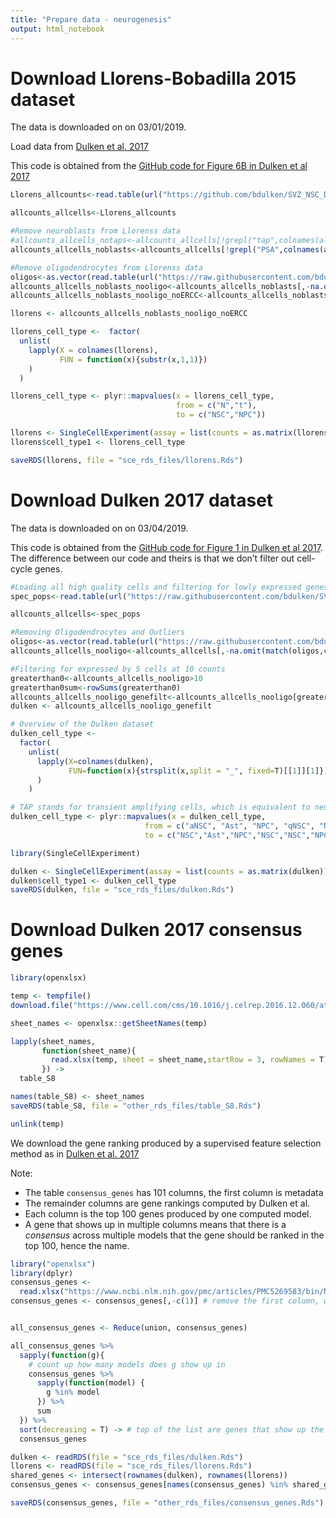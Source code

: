 ```yaml
---
title: "Prepare data - neurogenesis"
output: html_notebook
---
```


# Download Llorens-Bobadilla 2015 dataset

The data is downloaded on on 03/01/2019.

Load data from [Dulken et al. 2017](https://www.ncbi.nlm.nih.gov/pmc/articles/PMC5269583/)

This code is obtained from the [GitHub code for Figure 6B in Dulken et al 2017](https://github.com/bdulken/SVZ_NSC_Dulken_2/blob/master/Figure6_FigureS6/Llorens%20Projections%20_%20Figure%206B%2C%20S6A%2C%20S6B.R)

```r
Llorens_allcounts<-read.table(url("https://github.com/bdulken/SVZ_NSC_Dulken_2/raw/master/Files/Llorens_counts_allgenes.txt"))

allcounts_allcells<-Llorens_allcounts

#Remove neuroblasts from Llorenss data
#allcounts_allcells_notaps<-allcounts_allcells[!grepl("tap",colnames(allcounts_allcells))]
allcounts_allcells_noblasts<-allcounts_allcells[!grepl("PSA",colnames(allcounts_allcells))]

#Remove oligodendrocytes from Llorenss data
oligos<-as.vector(read.table(url("https://raw.githubusercontent.com/bdulken/SVZ_NSC_Dulken_2/master/Files/comp_oligos.txt"))[,1])
allcounts_allcells_noblasts_nooligo<-allcounts_allcells_noblasts[,-na.omit(match(oligos,colnames(allcounts_allcells_noblasts)))]
allcounts_allcells_noblasts_nooligo_noERCC<-allcounts_allcells_noblasts_nooligo[!grepl("ERCC-",rownames(allcounts_allcells_noblasts_nooligo)),]

llorens <- allcounts_allcells_noblasts_nooligo_noERCC

llorens_cell_type <-  factor(
  unlist(
    lapply(X = colnames(llorens),
           FUN = function(x){substr(x,1,1)})
    )
  )

llorens_cell_type <- plyr::mapvalues(x = llorens_cell_type,
                                     from = c("N","t"),
                                     to = c("NSC","NPC"))

llorens <- SingleCellExperiment(assay = list(counts = as.matrix(llorens)))
llorens$cell_type1 <- llorens_cell_type

saveRDS(llorens, file = "sce_rds_files/llorens.Rds")
```





# Download Dulken 2017 dataset

The data is downloaded on on 03/04/2019.



This code is obtained from the [GitHub code for Figure 1 in Dulken et al 2017](https://github.com/bdulken/SVZ_NSC_Dulken_2/blob/master/Figure1/PCA%20-%20Outliers%20Removed%20_%20Figure%201C.R). The difference between our code and theirs is that we don't filter out cell-cycle genes.


```r
#Loading all high quality cells and filtering for lowly expressed genes
spec_pops<-read.table(url("https://raw.githubusercontent.com/bdulken/SVZ_NSC_Dulken_2/master/Files/AllCounts_specPops_read_gene_ERCC_filt_FINAL.txt"))

allcounts_allcells<-spec_pops

#Removing Oligodendrocytes and Outliers
oligos<-as.vector(read.table(url("https://raw.githubusercontent.com/bdulken/SVZ_NSC_Dulken_2/master/Files/STAR_oligos_updated_09232015.txt"))[,1])
allcounts_allcells_nooligo<-allcounts_allcells[,-na.omit(match(oligos,colnames(allcounts_allcells)))]

#Filtering for expressed by 5 cells at 10 counts
greaterthan0<-allcounts_allcells_nooligo>10
greaterthan0sum<-rowSums(greaterthan0)
allcounts_allcells_nooligo_genefilt<-allcounts_allcells_nooligo[greaterthan0sum>=5,]
dulken <- allcounts_allcells_nooligo_genefilt

# Overview of the Dulken dataset
dulken_cell_type <- 
  factor(
    unlist(
      lapply(X=colnames(dulken),
             FUN=function(x){strsplit(x,split = "_", fixed=T)[[1]][1]})
      )
    )

# TAP stands for transient amplifying cells, which is equivalent to neural progenitor cells here
dulken_cell_type <- plyr::mapvalues(x = dulken_cell_type,
                              from = c("aNSC", "Ast", "NPC", "qNSC", "NSC", "TAP"),
                              to = c("NSC","Ast","NPC","NSC","NSC","NPC"))

library(SingleCellExperiment)

dulken <- SingleCellExperiment(assay = list(counts = as.matrix(dulken)))
dulken$cell_type1 <- dulken_cell_type
saveRDS(dulken, file = "sce_rds_files/dulken.Rds")
```




# Download Dulken 2017 consensus genes

```r
library(openxlsx)

temp <- tempfile()
download.file("https://www.cell.com/cms/10.1016/j.celrep.2016.12.060/attachment/ba11d4f6-39dc-4029-a0a3-73581739daf1/mmc9.xlsx",temp)

sheet_names <- openxlsx::getSheetNames(temp)

lapply(sheet_names,
       function(sheet_name){
         read.xlsx(temp, sheet = sheet_name,startRow = 3, rowNames = T)
       }) -> 
  table_S8

names(table_S8) <- sheet_names
saveRDS(table_S8, file = "other_rds_files/table_S8.Rds")

unlink(temp)
```


We download the gene ranking produced by a supervised feature selection method as in [Dulken et al. 2017](https://www.ncbi.nlm.nih.gov/pmc/articles/PMC5269583/)

Note:

- The table `consensus_genes` has 101 columns, the first column is metadata
- The remainder columns are gene rankings computed by Dulken et al.
- Each column is the top 100 genes produced by one computed model.
- A gene that shows up in multiple columns means that there is a _consensus_ across multiple models that the gene should be ranked in the top 100, hence the name.

```r
library("openxlsx")
library(dplyr)
consensus_genes <- 
  read.xlsx("https://www.ncbi.nlm.nih.gov/pmc/articles/PMC5269583/bin/NIHMS839312-supplement-7.xlsx")
consensus_genes <- consensus_genes[,-c(1)] # remove the first column, which is metadata


all_consensus_genes <- Reduce(union, consensus_genes)

all_consensus_genes %>%
  sapply(function(g){
    # count up how many models does g show up in
    consensus_genes %>%
      sapply(function(model) {
        g %in% model
      }) %>%
      sum
  }) %>% 
  sort(decreasing = T) -> # top of the list are genes that show up the most and vice versa
  consensus_genes
```

```r
dulken <- readRDS(file = "sce_rds_files/dulken.Rds")
llorens <- readRDS(file = "sce_rds_files/llorens.Rds")
shared_genes <- intersect(rownames(dulken), rownames(llorens))
consensus_genes <- consensus_genes[names(consensus_genes) %in% shared_genes]

saveRDS(consensus_genes, file = "other_rds_files/consensus_genes.Rds")
```